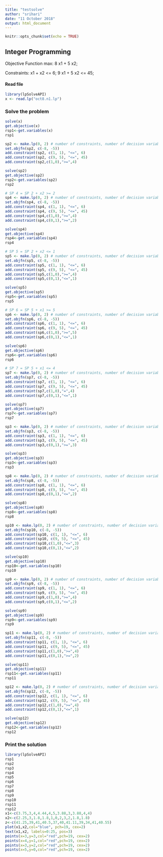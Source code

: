 ```yaml
---
title: "testsolve"
author: "srihari"
date: "11 October 2018"
output: html_document
---
```


```r
knitr::opts_chunk$set(echo = TRUE)
```

## Integer Programming

Objective Function
max: 8 x1 + 5 x2;

Constraints:
x1 + x2 <= 6;
9 x1 + 5 x2 <= 45;

#### Read file

```r
library(lpSolveAPI)
x <- read.lp("oct8.n1.lp")
```



### Solve the problem

```r
solve(x)
get.objective(x)
rsp1<-get.variables(x)
rsp1
```

```r
sp2 <- make.lp(0, 2) # number of constraints, number of decision variables
set.objfn(sp2, c(-8, -5))
add.constraint(sp2, c(1, 1), "<=", 6)
add.constraint(sp2, c(9, 5), "<=", 45)
add.constraint(sp2,c(1,0),">=",4)
```
```r
solve(sp2)
get.objective(sp2)
rsp2<-get.variables(sp2)
rsp2
```

```r
# SP 4 = SP 2 + x2 >= 2
sp4 <- make.lp(0, 2) # number of constraints, number of decision variables
set.objfn(sp4, c(-8, -5))
add.constraint(sp4, c(1, 1), "<=", 6)
add.constraint(sp4, c(9, 5), "<=", 45)
add.constraint(sp4,c(1,0),">=",4)
add.constraint(sp4,c(0,1),">=",2)
```
```r
solve(sp4)
get.objective(sp4)
rsp4<-get.variables(sp4)
rsp4
```
```r
# SP 5 = SP 2 + x2 <= 1
sp5 <- make.lp(0, 2) # number of constraints, number of decision variables
set.objfn(sp5, c(-8, -5))
add.constraint(sp5, c(1, 1), "<=", 6)
add.constraint(sp5, c(9, 5), "<=", 45)
add.constraint(sp5,c(1,0),">=",4)
add.constraint(sp5,c(0,1),"<=",1)
```
```r
solve(sp5)
get.objective(sp5)
rsp5<-get.variables(sp5)
rsp5
```
```r
# SP 6 = SP 5 + x1 >= 5
sp6 <- make.lp(0, 2) # number of constraints, number of decision variables
set.objfn(sp6, c(-8, -5))
add.constraint(sp6, c(1, 1), "<=", 6)
add.constraint(sp6, c(9, 5), "<=", 45)
add.constraint(sp6,c(1,0),">=",5)
add.constraint(sp6,c(0,1),"<=",1)
```
```r
solve(sp6)
get.objective(sp6)
rsp6<-get.variables(sp6)
rsp6
```
```r
# SP 7 = SP 5 + x1 <= 4
sp7 <- make.lp(0, 2) # number of constraints, number of decision variables
set.objfn(sp7, c(-8, -5))
add.constraint(sp7, c(1, 1), "<=", 6)
add.constraint(sp7, c(9, 5), "<=", 45)
add.constraint(sp7,c(1,0),"=",4)
add.constraint(sp7,c(0,1),"<=",1)
```
```r
solve(sp7)
get.objective(sp7)
rsp7<-get.variables(sp7)
rsp7
```
```r
sp3 <- make.lp(0, 2) # number of constraints, number of decision variables
set.objfn(sp3, c(-8, -5))
add.constraint(sp3, c(1, 1), "<=", 6)
add.constraint(sp3, c(9, 5), "<=", 45)
add.constraint(sp3,c(0,1),">=",3)
```
```r
solve(sp3)
get.objective(sp3)
rsp3<-get.variables(sp3)
rsp3
```

```r
sp8 <- make.lp(0, 2) # number of constraints, number of decision variables
set.objfn(sp8, c(-8, -5))
add.constraint(sp8, c(1, 1), "<=", 6)
add.constraint(sp8, c(9, 5), "<=", 45)
add.constraint(sp8,c(0,1),"<=",2)
```
```r
solve(sp8)
get.objective(sp8)
rsp8<-get.variables(sp8)
rsp8
```
```r
sp10 <- make.lp(0, 2) # number of constraints, number of decision variables
set.objfn(sp10, c(-8, -5))
add.constraint(sp10, c(1, 1), "<=", 6)
add.constraint(sp10, c(9, 5), "<=", 45)
add.constraint(sp10,c(1,0),"<=",3)
add.constraint(sp10,c(0,1),"<=",2)
```
```r
solve(sp10)
get.objective(sp10)
rsp10<-get.variables(sp10)
rsp10
```
```r
sp9 <- make.lp(0, 2) # number of constraints, number of decision variables
set.objfn(sp9, c(-8, -5))
add.constraint(sp9, c(1, 1), "<=", 6)
add.constraint(sp9, c(9, 5), "<=", 45)
add.constraint(sp9,c(1,0),">=",4)
add.constraint(sp9,c(0,1),"<=",2)
```
```r
solve(sp9)
get.objective(sp9)
rsp9<-get.variables(sp9)
rsp9
```
```r
sp11 <- make.lp(0, 2) # number of constraints, number of decision variables
set.objfn(sp11, c(-8, -5))
add.constraint(sp11, c(1, 1), "<=", 6)
add.constraint(sp11, c(9, 5), "<=", 45)
add.constraint(sp11,c(1,0),">=",4)
add.constraint(sp11,c(0,1),">=",2)
```
```r
solve(sp11)
get.objective(sp11)
rsp11<-get.variables(sp11)
rsp11
```

```r
sp12 <- make.lp(0, 2) # number of constraints, number of decision variables
set.objfn(sp12, c(-8, -5))
add.constraint(sp12, c(1, 1), "<=", 6)
add.constraint(sp12, c(9, 5), "<=", 45)
add.constraint(sp12,c(1,0),">=",4)
add.constraint(sp12,c(0,1),"<=",1)
```
```r
solve(sp12)
get.objective(sp12)
rsp12<-get.variables(sp12)
rsp12
```



### Print the solution

```r
library(lpSolveAPI)
rsp1
rsp2
rsp3
rsp4
rsp5
rsp6
rsp7
rsp8
rsp9
rsp10
rsp11
rsp12
x1<-c(3.75,3,4,4.44,4,5,3.88,3,3.88,4,4)
x2<-c(2.25,3,1.8,1.8,1,0,2,3,2,1.8,1.8)
z<-c(41.25,39,41,40.5,37,40,41.11,39,34,41,40.55)
plot(x1,x2,col="blue", pch=19, cex=2)
text(x1,x2, labels=0:25, pos=3)
points(x=3,y=3,col="red",pch=19, cex=2)
points(x=4,y=1,col="red",pch=19, cex=2)
points(x=3,y=2,col="red",pch=19, cex=2)
points(x=5,y=0,col="red",pch=19, cex=2)
```

